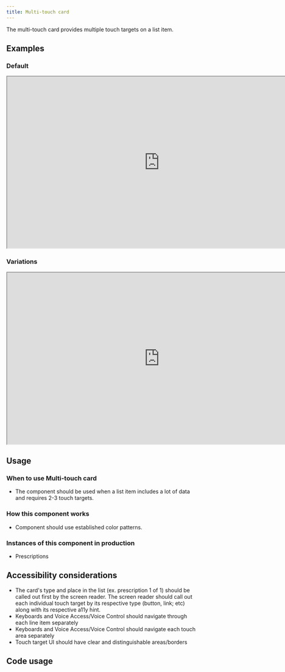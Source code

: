 ```yaml
---
title: Multi-touch card
---
```




The multi-touch card provides multiple touch targets on a list item.

## Examples

### Default
<iframe width="800" height="450" alt="Image of master component in Figma showing light and dark mode" src="https://www.figma.com/embed?embed_host=share&url=https%3A%2F%2Fwww.figma.com/file/QVLPB3eOunmKrgQOuOt0SU/%F0%9F%93%90-DesignLibrary2.0---VAMobile?type=design&node-id=9097-30010&mode=design&t=GYfUoRF9YkczEweR-4" allowfullscreen></iframe>

### Variations
<iframe width="800" height="450" alt="Image of component examples in Figma" src="https://www.figma.com/embed?embed_host=share&url=https%3A%2F%2Fwww.figma.com/file/QVLPB3eOunmKrgQOuOt0SU/%F0%9F%93%90-DesignLibrary2.0---VAMobile?type=design&node-id=9118-30720&mode=design&t=GYfUoRF9YkczEweR-4" allowfullscreen></iframe>

## Usage

### When to use Multi-touch card
- The component should be used when a list item includes a lot of data and requires 2-3 touch targets. 

### How this component works
- Component should use established color patterns.

### Instances of this component in production
- Prescriptions

## Accessibility considerations
- The card's type and place in the list (ex. prescription 1 of 1) should be called out first by the screen reader. The screen reader should call out each individual touch target by its respective type (button, link; etc) along with its respective a11y hint. 
- Keyboards and Voice Access/Voice Control should navigate through each line item separately 
- Keyboards and Voice Access/Voice Control should navigate each touch area separately 
- Touch target UI should have clear and distinguishable areas/borders

## Code usage

<ComponentTopInfo componentName="MultiTouchCard" example={exampleString} codeString={MultiTouchCardString} />